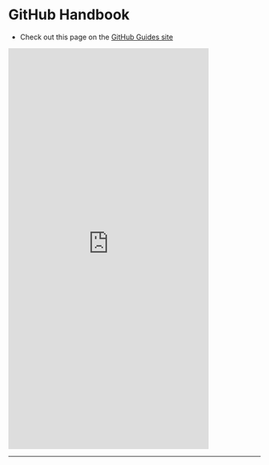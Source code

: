 # GitHub Handbook

- Check out this page on the [GitHub Guides site](https://guides.github.com/introduction/git-handbook/)
<iframe name="Framename" src="https://guides.github.com/introduction/git-handbook/" width="400" height="800" frameborder="0" scrolling="auto" class="frame-area">
</iframe>

---